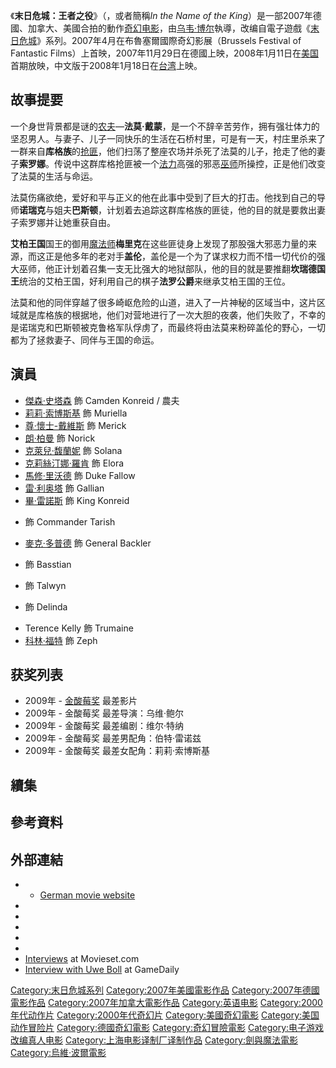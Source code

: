{{noteTA
|T=zh-hk:魔戰人。神;zh-cn:地牢围攻：以国王的名义;zh-tw:末日危城：王者之役;
|G1=Show
|1=zh-hk:魔戰人。神;zh-cn:地牢围攻：以国王的名义;zh-tw:末日危城：王者之役;
|2=zh-cn:地牢围攻;zh-tw:末日危城;
}}
{{Infobox Film 
| name = 末日危城：王者之役
| original_name = ''In the Name of the King''
| hk_name = 魔戰人。神<ref>{{Cite web |url = https://www.yesasia.com/global/%E9%AD%94%E6%88%B0%E4%BA%BA-%E7%A5%9E-blu-ray-%E9%A6%99%E6%B8%AF%E7%89%88/1023516657-0-0-0-zh_TW/info.html |title = 魔戰人。神 (Blu-ray) (香港版) |publisher = YesAsia.com |accessdate = 2018-07-09 |archive-date = 2018-07-09 |archive-url = https://web.archive.org/web/20180709123309/https://www.yesasia.com/global/%E9%AD%94%E6%88%B0%E4%BA%BA-%E7%A5%9E-blu-ray-%E9%A6%99%E6%B8%AF%E7%89%88/1023516657-0-0-0-zh_TW/info.html |dead-url = no }}</ref>
| tw_name = 末日危城：王者之役
| cn_name = 地牢围攻：以国王的名义 
| image = In the Name of the King.jpg 
| caption = 《末日危城：王者之役》的台湾版[[海报|海报]]。
| director = [[乌韦·博尔|乌韦·博尔]] 
| producer = 乌韦·博尔<br />Dan Clarke<br />Shawn Williamson<br />{{link-en|Wolfgang Herold|Wolfgang Herold}}
| writer = Doug Taylor
| based_on = 《[[末日危城|末日危城]]》<br />''Dungeon Siege''<br />遊戲開發商：[[戰遊網西雅圖|Gas Powered Games]]
| starring       = [[傑森·史塔森|傑森·史塔森]]<br />[[莉莉·索博斯基|莉莉·索博斯基]]<br />[[尊·懷士-戴維斯|尊·懷士-戴維斯]]<br />[[朗·柏曼|朗·柏曼]]<br />[[克萊兒·馥蘭妮|克萊兒·馥蘭妮]]<br />[[克莉絲汀娜·羅肯|克莉絲汀娜·羅肯]]<br />[[馬修·里沃德|馬修·里沃德]]<br />[[雷·利奥塔|雷·利奥塔]]<br />[[畢·雷諾斯|畢·雷諾斯]]
| music          = Jessica de Rooij<br />{{link-en|Henning Lohner|Henning Lohner}}
| cinematography = Mathias Neumann
| editing        = Paul Klassen<br />David M. Richardson
| studio         = Boll KG Productions<br />Herold Productions<br />{{link-en|Brightlight Pictures|Brightlight Pictures}}
| distributor = [[二十世纪福斯|二十世纪福斯]]（德國）<br />{{link-en|Freestyle Releasing|Freestyle Releasing}}（美國）
| released = {{film date|2007|04|11|布魯塞爾國際奇幻影展|2007|11|29|德國|2008|1|11|美國}}
| runtime = '''劇院版'''<br />127分鐘<br />'''[[导演剪辑版|导演剪辑版]]'''<br />165分鐘
| country = {{USA}} <br /> {{GER}} <br /> {{CAN}}
| language = 英语
| budget = [[USD|$]]60,000,000
| gross = [[USD|$]]13,097,915 
}}
《'''末日危城：王者之役'''》（{{lang-en|''In the Name of the King: A Dungeon Siege Tale''}}，或者簡稱''In the Name of the King''）是一部2007年德國、加拿大、美國合拍的動作[[奇幻电影|奇幻电影]]，由[[乌韦·博尔|乌韦·博尔]]執導，改编自電子遊戲《[[末日危城|末日危城]]》系列。2007年4月在布魯塞爾國際奇幻影展（Brussels Festival of Fantastic Films）上首映，2007年11月29日在德國上映，2008年1月11日在[[美国|美国]]首期放映，中文版于2008年1月18日在[[台湾|台湾]]上映。

== 故事提要 ==
一个身世背景都是谜的[[农夫|农夫]]—'''法莫·戴蒙'''，是一个不辞辛苦劳作，拥有强壮体力的坚忍男人。与妻子、儿子一同快乐的生活在石桥村里，可是有一天，村庄里杀来了一群来自'''库格族'''的[[抢匪|抢匪]]，他们扫荡了整座农场并杀死了法莫的儿子，抢走了他的妻子'''索罗娜'''。传说中这群库格抢匪被一个[[法力|法力]]高强的邪恶[[巫师|巫师]]所操控，正是他们改变了法莫的生活与命运。

法莫伤痛欲绝，爱好和平与正义的他在此事中受到了巨大的打击。他找到自己的导师'''诺瑞克'''与姐夫'''巴斯顿'''，计划着去追踪这群库格族的匪徒，他的目的就是要救出妻子索罗娜并让她重获自由。

'''艾柏王国'''国王的御用[[魔法师|魔法师]]'''梅里克'''在这些匪徒身上发现了那股强大邪恶力量的来源，而这正是他多年的老对手'''盖伦'''，盖伦是一个为了谋求权力而不惜一切代价的强大巫师，他正计划着召集一支无比强大的地狱部队，他的目的就是要推翻'''坎瑞德国王'''统治的艾柏王国，好利用自己的棋子'''法罗公爵'''来继承艾柏王国的王位。

法莫和他的同伴穿越了很多崎岖危险的山道，进入了一片神秘的区域当中，这片区域就是库格族的根据地，他们对营地进行了一次大胆的夜袭，他们失败了，不幸的是诺瑞克和巴斯顿被克鲁格军队俘虏了，而最终将由法莫来粉碎盖伦的野心，一切都为了拯救妻子、同伴与王国的命运。

== 演員 ==
*[[傑森·史塔森|傑森·史塔森]] 飾 Camden Konreid / 農夫
*[[莉莉·索博斯基|莉莉·索博斯基]] 飾 Muriella
*[[尊·懷士-戴維斯|尊·懷士-戴維斯]] 飾 Merick
*[[朗·柏曼|朗·柏曼]] 飾 Norick
*[[克萊兒·馥蘭妮|克萊兒·馥蘭妮]] 飾 Solana
*[[克莉絲汀娜·羅肯|克莉絲汀娜·羅肯]] 飾 Elora
*[[馬修·里沃德|馬修·里沃德]] 飾 Duke Fallow
*[[雷·利奥塔|雷·利奥塔]] 飾 Gallian
*[[畢·雷諾斯|畢·雷諾斯]] 飾 King Konreid
*{{link-en|布萊恩·J·懷特|Brian J. White}} 飾 Commander Tarish
*[[麥克·多普德|麥克·多普德]] 飾 General Backler
*{{link-en|威爾·山德森|Will Sanderson}} 飾 Basstian
*{{link-en|坦妮亞·索尼爾|Tania Saulnier}} 飾 Talwyn
*{{link-en|蓋柏愛拉·羅絲|Gabrielle Rose (actress)}} 飾 Delinda
*Terence Kelly 飾 Trumaine
*[[科林·福特|科林·福特]] 飾 Zeph

== 获奖列表 ==
*2009年 - [[金酸莓奖|金酸莓奖]] 最差影片
*2009年 - 金酸莓奖 最差导演：乌维·鲍尔
*2009年 - 金酸莓奖 最差编剧：维尔·特纳
*2009年 - 金酸莓奖 最差男配角：伯特·雷诺兹
*2009年 - 金酸莓奖 最差女配角：莉莉·索博斯基

== 續集 ==
{{main|末日危城2：兩個世界}}

== 參考資料 ==
{{reflist}}

==外部連結==
* {{official|http://www.inthenameoftheking.com/}}
** [http://www.schwerterdeskoenigs-derfilm.de/ German movie website] {{Wayback|url=http://www.schwerterdeskoenigs-derfilm.de/ |date=20071209181908 }}
* {{imdb title|id=0460780|title=In the Name of the King: A Dungeon Siege Tale}}
* {{Amg movie|330923|In the Name of the King: A Dungeon Siege Tale}}
* {{mojo title|id=inthenameoftheking|title=In the Name of the King: A Dungeon Siege Tale}}
* {{rotten-tomatoes|id=in_the_name_of_the_king_a_dungeon_siege_tale|title=In the Name of the King: A Dungeon Siege Tale}}
* {{metacritic film|id=inthenameoftheking|title=In the Name of the King: A Dungeon Siege Tale}}
* [https://web.archive.org/web/20080201074547/http://www.movieset.com/inthenameoftheking Interviews] at Movieset.com
* [http://biz.gamedaily.com/industry/feature/?id=14618 Interview with Uwe Boll] {{Wayback|url=http://biz.gamedaily.com/industry/feature/?id=14618 |date=20071014071821 }} at GameDaily

{{末日危城}}
{{Uwe Boll}}
{{DEFAULTSORT:In the Name of the King, A Dungeon Siege Tale}}
[[Category:末日危城系列|Category:末日危城系列]]
[[Category:2007年美國電影作品|Category:2007年美國電影作品]]
[[Category:2007年德國電影作品|Category:2007年德國電影作品]]
[[Category:2007年加拿大電影作品|Category:2007年加拿大電影作品]]
[[Category:英语电影|Category:英语电影]]
[[Category:2000年代动作片|Category:2000年代动作片]]
[[Category:2000年代奇幻片|Category:2000年代奇幻片]]
[[Category:美國奇幻電影|Category:美國奇幻電影]]
[[Category:美国动作冒险片|Category:美国动作冒险片]]
[[Category:德國奇幻電影|Category:德國奇幻電影]]
[[Category:奇幻冒險電影|Category:奇幻冒險電影]]
[[Category:电子游戏改编真人电影|Category:电子游戏改编真人电影]]
[[Category:上海电影译制厂译制作品|Category:上海电影译制厂译制作品]]
[[Category:劍與魔法電影|Category:劍與魔法電影]]
[[Category:烏維·波爾電影|Category:烏維·波爾電影]]